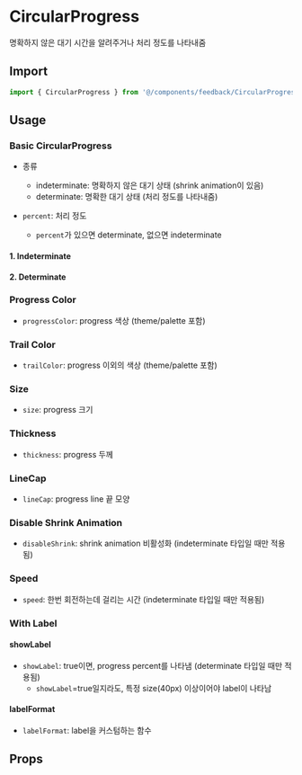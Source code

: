 
<Meta of={CircularProgressStories} />

# CircularProgress

명확하지 않은 대기 시간을 알려주거나 처리 정도를 나타내줌

## Import

```js
import { CircularProgress } from '@/components/feedback/CircularProgress';
```

## Usage

### Basic CircularProgress

- 종류

  - indeterminate: 명확하지 않은 대기 상태 (shrink animation이 있음)
  - determinate: 명확한 대기 상태 (처리 정도를 나타내줌)

- `percent`: 처리 정도
  - `percent`가 있으면 determinate, 없으면 indeterminate

#### 1. Indeterminate

<Canvas of={CircularProgressStories.Indeterminate} />

#### 2. Determinate

<Canvas of={CircularProgressStories.Determinate} />

### Progress Color

- `progressColor`: progress 색상 (theme/palette 포함)

<Canvas of={CircularProgressStories.ProgressColor} />

### Trail Color

- `trailColor`: progress 이외의 색상 (theme/palette 포함)

<Canvas of={CircularProgressStories.TrailColor} />

### Size

- `size`: progress 크기

<Canvas of={CircularProgressStories.Size} />

### Thickness

- `thickness`: progress 두께

<Canvas of={CircularProgressStories.Thickness} />

### LineCap

- `lineCap`: progress line 끝 모양

<Canvas of={CircularProgressStories.LineCap} />

### Disable Shrink Animation

- `disableShrink`: shrink animation 비활성화 (indeterminate 타입일 때만 적용됨)

<Canvas of={CircularProgressStories.DisableShrinkAnimation} />

### Speed

- `speed`: 한번 회전하는데 걸리는 시간 (indeterminate 타입일 때만 적용됨)

<Canvas of={CircularProgressStories.Speed} />

### With Label

#### showLabel

- `showLabel`: true이면, progress percent를 나타냄 (determinate 타입일 때만 적용됨)
  - `showLabel`=true일지라도, 특정 size(40px) 이상이어야 label이 나타남

<Canvas of={CircularProgressStories.ShowLabel} />

#### labelFormat

- `labelFormat`: label을 커스텀하는 함수

<Canvas of={CircularProgressStories.LabelFormat} />

## Props

<ArgTypes of={CircularProgressStories} sort="alpha" />
